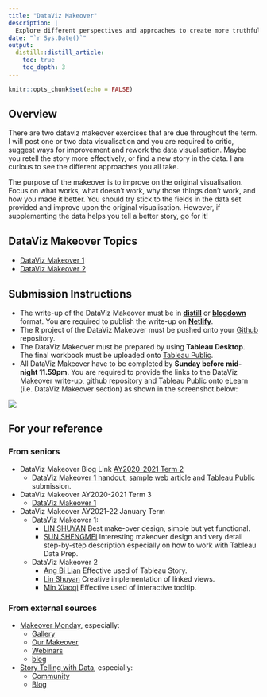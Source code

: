 ```yaml
---
title: "DataViz Makeover"
description: |
  Explore different perspectives and approaches to create more truthful and enlightening data visualisation
date: "`r Sys.Date()`"
output:
  distill::distill_article:
    toc: true
    toc_depth: 3
---
```


```r
knitr::opts_chunk$set(echo = FALSE)
```

## Overview
There are two dataviz makeover exercises that are due throughout the term.  I will post one or two data visualisation and you are required to critic, suggest ways for improvement and rework the data visualisation. Maybe you retell the story more effectively, or find a new story in the data. I am curious to see the different approaches you all take.

The purpose of the makeover is to improve on the original visualisation. Focus on what works, what doesn’t work, why those things don’t work, and how you made it better. You should try stick to the fields in the data set provided and improve upon the original visualisation. However, if supplementing the data helps you tell a better story, go for it!

## DataViz Makeover Topics
- [DataViz Makeover 1](DataViz/DataViz1.html)
- [DataViz Makeover 2](DataViz/DataViz2.html)

## Submission Instructions

- The write-up of the DataViz Makeover must be in [**distill**](https://rstudio.github.io/distill/) or [**blogdown**](https://github.com/rstudio/blogdown) format. You are required to publish the write-up on [**Netlify**](https://www.netlify.com/).
- The R project of the DataViz Makeover must be pushed onto your [Github](https://github.com/) repository.
- The DataViz Makeover must be prepared by using **Tableau Desktop**.  The final workbook must be uploaded onto [Tableau Public](https://public.tableau.com/en-us/s/).
- All DataViz Makeover have to be completed by **Sunday before mid-night 11.59pm**. You are required to provide the links to the DataViz Makeover write-up, github repository and Tableau Public onto eLearn (i.e. DataViz Makeover section) as shown in the screenshot below:

![](img/image2.jpg)

## For your reference

### From seniors
- DataViz Makeover Blog Link [AY2020-2021 Term 2](https://wiki.smu.edu.sg/2021t2isss608/DataViz#DataViz_Makeover_Blog_Link)
    - [DataViz Makeover 1 handout](others/ISSS608_AY2020-21T2_DataViz1.pdf), [sample web article](https://kaichinlim.netlify.app/posts/2021-01-24-dataviz-makeover-1/) and [Tableau Public](https://public.tableau.com/profile/kai.chin#!/vizhome/DataViz1_16113674336320/Sheet1?publish=yes) submission.
- DataViz Makeover AY2020-2021 Term 3
  - [DataViz Makeover 1](DataViz-AY2020-21T3/DataViz1.html)
- DataViz Makeover AY2021-22 January Term
  - DataViz Makeover 1: 
      - [LIN SHUYAN](https://lins-92-isss608.netlify.app/data_viz/data_viz_1/data_viz_1) Best make-over design, simple but yet functional.
      - [SUN SHENGMEI](https://isss608visualanalyticssun.netlify.app/dataviz/dataviz1/dataviz1) Interesting makeover design and very detail step-by-step description especially on how to work with Tableau Data Prep.
  - DataViz Makeover 2
      - [Ang Bi Lian](https://bilian-mitb2021.netlify.app/th_ex/dataviz2/dataviz2) Effective used of Tableau Story.
      - [Lin Shuyan](https://lins-92-isss608.netlify.app/data_viz/data_viz_2/data_viz_2) Creative implementation of linked views.
      - [Min Xiaoqi](https://mxqvisual.netlify.app/dataviz/dataviz2/dataviz2) Effective used of interactive tooltip. 

### From external sources
- [Makeover Monday](https://www.makeovermonday.co.uk/), especially:
    - [Gallery](https://www.makeovermonday.co.uk/gallery/)
    - [Our Makeover](https://www.makeovermonday.co.uk/makeovers/)
    - [Webinars](https://www.makeovermonday.co.uk/webinars/)
    - [blog](https://www.makeovermonday.co.uk/blog/)

- [Story Telling with Data](http://www.storytellingwithdata.com/), especially:
    - [Community](https://community.storytellingwithdata.com/)
    - [Blog](http://www.storytellingwithdata.com/blog)







